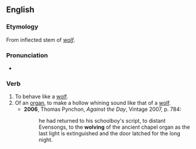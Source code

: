 ==English==

===Etymology===
From inflected stem of ''[[wolf]]''.

===Pronunciation===
* {{IPA|/wʊlv/}}

===Verb===
{{en-verb|wolv|es}}

# To behave like a [[wolf]].
# Of an [[organ]], to make a hollow whining sound like that of a [[wolf]].
#* '''2006''', Thomas Pynchon, ''Against the Day'', Vintage 2007, p. 784:
#*: he had returned to his schoolboy's script, to distant Evensongs, to the '''wolving''' of the ancient chapel organ as the last light is extinguished and the door latched for the long night.